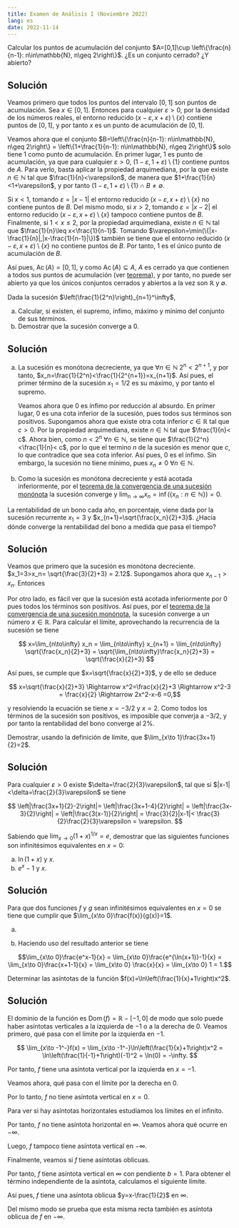 ```yaml
---
title: Examen de Análisis I (Noviembre 2022)
lang: es
date: 2022-11-14
---
```


:::{#exr-1}
Calcular los puntos de acumulación del conjunto $A=[0,1]\cup \left\{\frac{n}{n-1}: n\in\mathbb{N}, n\geq 2\right\}$. ¿Es un conjunto cerrado? ¿Y abierto?
:::

:::{.callout-tip collapse="true"}
## Solución
Veamos primero que todos los puntos del intervalo $[0,1]$ son puntos de acumulación. Sea $x\in[0,1]$. Entonces para cualquier $\varepsilon>0$, por la densidad de los números reales, el entorno reducido $(x-\varepsilon,x+\varepsilon)\setminus\{x\}$ contiene puntos de $[0,1]$, y por tanto $x$ es un punto de acumulación de $[0,1]$.

Veamos ahora que el conjunto $B=\left\{\frac{n}{n-1}: n\in\mathbb{N}, n\geq 2\right\} = \left\{1+\frac{1}{n-1}: n\in\mathbb{N}, n\geq 2\right\}$ solo tiene $1$ como punto de acumulación. En primer lugar, $1$ es punto de acumulación, ya que para cualquier $\varepsilon>0$, $(1-\varepsilon, 1+\varepsilon)\setminus  \{1\}$ contiene puntos de $A$. Para verlo, basta aplicar la propiedad arquimediana, por la que existe $n\in\mathbb{N}$ tal que $\frac{1}{n}<\varepsilon$, de manera que $1+\frac{1}{n}<1+\varepsilon$, y por tanto $(1-\varepsilon, 1+\varepsilon)\setminus  \{1\}\cap B\neq \emptyset$.

Si $x<1$, tomando $\varepsilon=|x-1|$ el entorno reducido $(x-\varepsilon, x+\varepsilon)\setminus\{x\}$ no contiene puntos de $B$. Del mismo modo, si $x>2$, tomando $\varepsilon=|x-2|$ el entorno reducido $(x-\varepsilon, x+\varepsilon)\setminus\{x\}$ tampoco contiene puntos de $B$. Finalmente, si $1<x\leq 2$, por la propiedad arquimediana, existe $n\in\mathbb{N}$ tal que $\frac{1}{n}\leq x<\frac{1}{n-1}$. Tomando $\varepsilon=\min(\{|x-\frac{1}{n}|,|x-\frac{1}{n-1}|\})$ también se tiene que el entorno reducido $(x-\varepsilon, x+\varepsilon)\setminus\{x\}$ no contiene puntos de $B$. Por tanto, $1$ es el único punto de acumulación de $B$.

Así pues, $\operatorname{Ac}(A)=[0,1]$, y como $\operatorname{Ac}(A)\subseteq A$, $A$ es cerrado ya que contienen a todos sus puntos de acumulación (ver [teorema](https://aprendeconalf.es/analisis-manual/topologia-reales.html#thm-conjunto-cerrado-puntos-acumulacion)), y por tanto, no puede ser abierto ya que los únicos conjuntos cerrados y abiertos a la vez son $\mathbb{R}$ y $\emptyset$.
:::

:::{#exr-2}
Dada la sucesión $\left(\frac{1}{2^n}\right)_{n=1}^\infty$,

a. Calcular, si existen, el supremo, ínfimo, máximo y mínimo del conjunto de sus términos.
b. Demostrar que la sucesión converge a $0$.
:::

:::{.callout-tip collapse="true"}
## Solución
a. La sucesión es monótona decreciente, ya que $\forall n\in\mathbb{N}$ $2^n<2^{n+1}$, y por tanto, $x_n=\frac{1}{2^n}<\frac{1}{2^{n+1}}=x_{n+1}$. Así pues, el primer término de la sucesión $x_1=1/2$ es su máximo, y por tanto el supremo. 

    Veamos ahora que $0$ es ínfimo por reducción al absurdo. En primer lugar, $0$ es una cota inferior de la sucesión, pues todos sus términos son positivos. Supongamos ahora que existe otra cota inferior $c\in\mathbb{R}$ tal que $c>0$. Por la propiedad arquimediana, existe $n\in\mathbb{N}$ tal que $\frac{1}{n}< c$. Ahora bien, como $n<2^n$ $\forall n\in\mathbb{N}$, se tiene que $\frac{1}{2^n}<\frac{1}{n}< c$, por lo que el termino $n$ de la sucesión es menor que $c$, lo que contradice que sea cota inferior. Así pues, $0$ es el ínfimo. Sin embargo, la sucesión no tiene mínimo, pues $x_n\neq 0$ $\forall n\in\mathbb{N}$.

b. Como la sucesión es monótona decreciente y está acotada inferiormente, por el [teorema de la convergencia de una sucesión monónota](https://aprendeconalf.es/analisis-manual/sucesiones.html#thm-convergencia-monotona) la sucesión converge y $\lim_{n\to\infty}x_n = \inf(\{x_n:n\in\mathbb{N}\})=0$.
:::

:::{#exr-3}
La rentabilidad de un bono cada año, en porcentaje, viene dada por la sucesión recurrente $x_1=3$ y $x_{n+1}=\sqrt{\frac{x_n}{2}+3}$. ¿Hacia dónde converge la rentabilidad del bono a medida que pasa el tiempo?
:::

:::{.callout-tip collapse="true"}
## Solución
Veamos que primero que la sucesión es monótona decreciente. $x_1=3>x_n= \sqrt{\frac{3}{2}+3} = 2.12$. Supongamos ahora que $x_{n-1}>x_n$. Entonces 

\begin{align*}
x_{n-1}>x_n &\Rightarrow \frac{x_{n-1}} {2}>\frac{x_n}{2} \Rightarrow \frac{x_{n-1}}{2}+3>\frac{x_n}{2}+3\\  & \Rightarrow \sqrt{\frac{x_{n-1}}{2}+3}>\sqrt{\frac{x_n}{2}+3} \Rightarrow x_n>x_{n+1}.
\end{align*}
$$
$$

Por otro lado, es fácil ver que la sucesión está acotada inferiormente por $0$ pues todos los términos son positivos. Así pues, por el [teorema de la convergencia de una sucesión monónota](https://aprendeconalf.es/analisis-manual/sucesiones.html#thm-convergencia-monotona), la sucesión converge a un número $x\in\mathbb{R}$. Para calcular el límite, aprovechando la recurrencia de la sucesión se tiene

$$
x=\lim_{n\to\infty} x_n = \lim_{n\to\infty} x_{n+1} = \lim_{n\to\infty} \sqrt{\frac{x_n}{2}+3} = \sqrt{\lim_{n\to\infty}\frac{x_n}{2}+3} = \sqrt{\frac{x}{2}+3}
$$

Así pues, se cumple que $x=\sqrt{\frac{x}{2}+3}$, y de ello se deduce

$$
x=\sqrt{\frac{x}{2}+3} \Rightarrow x^2=\frac{x}{2}+3 \Rightarrow x^2-3 = \frac{x}{2} \Rightarrow 2x^2-x-6 =0,$$

y resolviendo la ecuación se tiene $x=-3/2$ y $x=2$. Como todos los términos de la sucesión son positivos, es imposible que converja a $-3/2$, y por tanto la rentabilidad del bono converge al $2$\%.
:::

:::{#exr-4}
Demostrar, usando la definición de límite, que $\lim_{x\to 1}\frac{3x+1}{2}=2$.
:::

:::{.callout-tip collapse="true"}
## Solución
Para cualquier $\varepsilon>0$ existe $\delta=\frac{2}{3}\varepsilon$, tal que si $|x-1|<\delta=\frac{2}{3}\varepsilon$ se tiene

$$
\left|\frac{3x+1}{2}-2\right|= \left|\frac{3x+1-4}{2}\right| = \left|\frac{3x-3}{2}\right| = \left|\frac{3(x-1)}{2}\right| = \frac{3}{2}|x-1|< \frac{3}{2}\frac{2}{3}\varepsilon = \varepsilon.
$$
:::

:::{#exr-5}
Sabiendo que $\lim_{x\to 0}(1+x)^{1/x}=e$, demostrar que las siguientes funciones son infinitésimos equivalentes en $x=0$:

a. $\ln(1+x)$ y $x$.
b. $e^x-1$ y $x$.
:::

:::{.callout-tip collapse="true"}
## Solución
Para que dos funciones $f$ y $g$ sean infinitésimos equivalentes en $x=0$ se tiene que cumplir que $\lim_{x\to 0}\frac{f(x)}{g(x)}=1$.

a. 
\begin{align*}
\lim_{x\to 0}\frac{\ln(1+x)}{x} &= \lim_{x\to 0}\frac{1}{x}\ln(1+x) = \lim_{x\to 0}\ln\left((1+x)^{1/x}\right)\\  
&= \ln\left(\lim_{x\to 0} (1+x)^{1/x}\right) = \ln(e) = 1.
\end{align*}

b. Haciendo uso del resultado anterior se tiene

$$\lim_{x\to 0}\frac{e^x-1}{x} = \lim_{x\to 0}\frac{e^{\ln(x+1)}-1}{x} = \lim_{x\to 0}\frac{x+1-1}{x} = \lim_{x\to 0} \frac{x}{x} = \lim_{x\to 0} 1 = 1.$$
:::

:::{#exr-6}
Determinar las asíntotas de la función $f(x)=\ln\left(\frac{1}{x}+1\right)x^2$. 
:::

:::{.callout-tip collapse="true"}
## Solución
El dominio de la función es $\operatorname{Dom}(f) = \mathbb{R}-[-1,0]$ de modo que solo puede haber asíntotas verticales a la izquierda de $-1$ o a la derecha de $0$. Veamos primero, qué pasa con el límite por la izquierda en $-1$.

$$
\lim_{x\to -1^-}f(x) = \lim_{x\to -1^-}\ln\left(\frac{1}{x}+1\right)x^2 = \ln\left(\frac{1}{-1}+1\right)(-1)^2 = \ln(0) = -\infty.
$$

Por tanto, $f$ tiene una asíntota vertical por la izquierda en $x=-1$.

Veamos ahora, qué pasa con el límite por la derecha en $0$. 

\begin{align*}
\lim_{x\to 0^+}f(x) &= \lim_{x\to 0^+}\ln\left(\frac{1}{x}+1\right)x^2 = \lim_{x\to 0^+}\ln\left(\frac{x+1}{x}\right)x^2 \\ 
&= \lim_{x\to 0^+} (\ln(x+1)-\ln(x))x^2 \\ 
&= \lim_{x\to 0^+}\ln(x+1)x^2 - \lim_{x\to 0^+}\ln(x)x^2\\ 
&= \ln(0+1)0^2 - \lim_{x\to 0^+}\frac{\ln(x)}{1/x^2} \\
&= 0 - \lim_{x\to 0^+}\frac{(\ln(x))'}{(1/x^2)'} = -\lim_{x\to 0^+} \frac{1/x}{-2/x^3} = \tag{L'Hôpital}\\
&= -\lim_{x\to 0^+} \frac{x^3}{-2x} = \lim_{x\to 0^+}\frac{x^2}{2} = 0.
\end{align*}

Por lo tanto, $f$ no tiene asíntota vertical en $x=0$.

Para ver si hay asíntotas horizontales estudiamos los límites en el infinito.

\begin{align*}
\lim_{x\to \infty} f(x) &= \lim_{x\to \infty}\ln\left(\frac{1}{x}+1\right)x^2 = \lim_{x\to\infty} \frac{\ln(x^{-1}+1)}{x^{-2}}\\ 
&= \lim_{x\to\infty} \frac{(\ln(x^{-1}+1))'}{(x^{-2})'} \tag{L'Hôpital} = \lim_{x\to\infty} \frac{\frac{1}{x^{-1}+1}(-1)x^{-2}}{-2x^{-3}}\\  
&= \lim_{x\to \infty} \frac{x}{2(x^{-1}+1)} = \infty.
\end{align*}

Por tanto, $f$ no tiene asíntota horizontal en $\infty$. Veamos ahora qué ocurre en $-\infty$.

\begin{align*}
\lim_{x\to -\infty} f(x) &= \lim_{x\to -\infty}\ln\left(\frac{1}{x}+1\right)x^2 = \lim_{x\to -\infty} \frac{\ln(x^{-1}+1)}{x^{-2}}\\ 
&= \lim_{x\to -\infty} \frac{(\ln(x^{-1}+1))'}{(x^{-2})'} \tag{L'Hôpital} = \lim_{x\to -\infty} \frac{\frac{1}{x^{-1}+1}(-1)x^{-2}}{-2x^{-3}}\\ 
&= \lim_{x\to -\infty} \frac{x}{2(x^{-1}+1)} = -\infty.
\end{align*}

Luego, $f$ tampoco tiene asíntota vertical en $-\infty$.

Finalmente, veamos si $f$ tiene asíntotas oblicuas. 

\begin{align*}
\lim_{x\to \infty} \frac{f(x)}{x} &= \lim_{x\to \infty}\frac{\ln\left(\frac{1}{x}+1\right)x^2}{x} = \lim_{x\to \infty}\ln\left(\frac{1}{x}+1\right)x \\
&= \lim_{x\to \infty} \ln\left(\left(\frac{1}{x}+1\right)^x\right) = \ln\left(\lim_{x\to \infty} \left(\frac{1}{x}+1\right)^x\right)\\ 
&= \ln(e)=1
\end{align*}

Por tanto, $f$ tiene asíntota vertical en $\infty$ con pendiente $b=1$. Para obtener el término independiente de la asíntota, calculamos el siguiente límite.

\begin{align*}
\lim_{x\to \infty} f(x)-x &= \lim_{x\to \infty}\ln\left(\frac{1}{x}+1\right)x^2-x\\  
&= \lim_{x\to \infty}(\ln(x^{-1}+1)x-1)x \\
&= \lim_{x\to \infty}\frac{\ln(x^{-1}+1)x-1}{x^{-1}}\\  
&=  \lim_{x\to \infty}\frac{(\ln(x^{-1}+1)x-1)'}{(x^{-1})'} \tag{L'Hôpital} \\
&= \lim_{x\to \infty}\frac{\frac{-1}{(x^{-1}+1)x^2}x+\ln(x^{-1}+1)}{(-1)x^{-2}}\\ 
&= \lim_{x\to \infty}\frac{\frac{-1}{(x+1)}+\ln(x^{-1}+1)}{-x^{-2}} \\
&= \lim_{x\to \infty}\frac{\left(\frac{-1}{(1+x)}+\ln(x^{-1}+1)\right)'}{(-x^{-2})'}\\ 
&= \lim_{x\to \infty}\frac{\frac{1}{(x+1)^2}-\frac{1}{(x^{-1}+1)x^2}}{2x^{-3}}\tag{L'Hôpital}\\ 
&= \lim_{x\to \infty}\frac{\frac{1}{(x+1)^2}-\frac{1}{(x+1)x}}{2x^{-3}} = \lim_{x\to \infty}\frac{\frac{-1}{(x+1)^2x}}{2x^{-3}} \\
&= \lim_{x\to \infty}\frac{-x^3}{2(x^3+2x^2+x)} = \frac{-1}{2}
\end{align*}

Así pues, $f$ tiene una asíntota oblicua $y=x-\frac{1}{2}$ en $\infty$.

Del mismo modo se prueba que esta misma recta también es asíntota oblicua de $f$ en $-\infty$.
:::